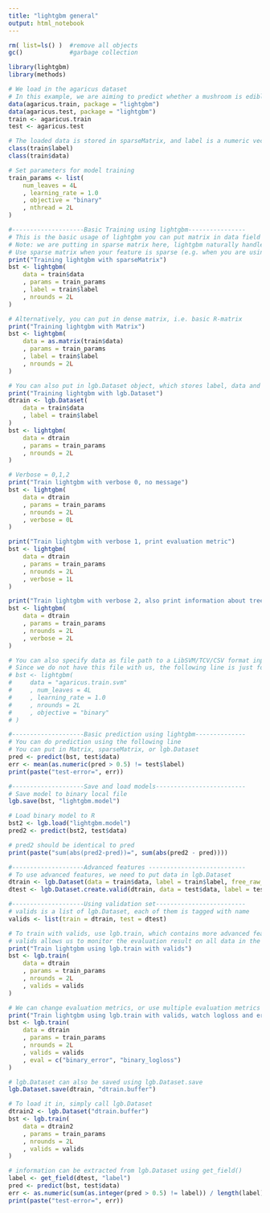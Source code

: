 ```yaml
---
title: "lightgbm general"
output: html_notebook
---
```


```r
rm( list=ls() )  #remove all objects
gc()             #garbage collection

library(lightgbm)
library(methods)

# We load in the agaricus dataset
# In this example, we are aiming to predict whether a mushroom is edible
data(agaricus.train, package = "lightgbm")
data(agaricus.test, package = "lightgbm")
train <- agaricus.train
test <- agaricus.test

# The loaded data is stored in sparseMatrix, and label is a numeric vector in {0,1}
class(train$label)
class(train$data)

# Set parameters for model training
train_params <- list(
    num_leaves = 4L
    , learning_rate = 1.0
    , objective = "binary"
    , nthread = 2L
)

#--------------------Basic Training using lightgbm----------------
# This is the basic usage of lightgbm you can put matrix in data field
# Note: we are putting in sparse matrix here, lightgbm naturally handles sparse input
# Use sparse matrix when your feature is sparse (e.g. when you are using one-hot encoding vector)
print("Training lightgbm with sparseMatrix")
bst <- lightgbm(
    data = train$data
    , params = train_params
    , label = train$label
    , nrounds = 2L
)

# Alternatively, you can put in dense matrix, i.e. basic R-matrix
print("Training lightgbm with Matrix")
bst <- lightgbm(
    data = as.matrix(train$data)
    , params = train_params
    , label = train$label
    , nrounds = 2L
)

# You can also put in lgb.Dataset object, which stores label, data and other meta datas needed for advanced features
print("Training lightgbm with lgb.Dataset")
dtrain <- lgb.Dataset(
    data = train$data
    , label = train$label
)
bst <- lightgbm(
    data = dtrain
    , params = train_params
    , nrounds = 2L
)

# Verbose = 0,1,2
print("Train lightgbm with verbose 0, no message")
bst <- lightgbm(
    data = dtrain
    , params = train_params
    , nrounds = 2L
    , verbose = 0L
)

print("Train lightgbm with verbose 1, print evaluation metric")
bst <- lightgbm(
    data = dtrain
    , params = train_params
    , nrounds = 2L
    , verbose = 1L
)

print("Train lightgbm with verbose 2, also print information about tree")
bst <- lightgbm(
    data = dtrain
    , params = train_params
    , nrounds = 2L
    , verbose = 2L
)

# You can also specify data as file path to a LibSVM/TCV/CSV format input
# Since we do not have this file with us, the following line is just for illustration
# bst <- lightgbm(
#     data = "agaricus.train.svm"
#     , num_leaves = 4L
#     , learning_rate = 1.0
#     , nrounds = 2L
#     , objective = "binary"
# )

#--------------------Basic prediction using lightgbm--------------
# You can do prediction using the following line
# You can put in Matrix, sparseMatrix, or lgb.Dataset
pred <- predict(bst, test$data)
err <- mean(as.numeric(pred > 0.5) != test$label)
print(paste("test-error=", err))

#--------------------Save and load models-------------------------
# Save model to binary local file
lgb.save(bst, "lightgbm.model")

# Load binary model to R
bst2 <- lgb.load("lightgbm.model")
pred2 <- predict(bst2, test$data)

# pred2 should be identical to pred
print(paste("sum(abs(pred2-pred))=", sum(abs(pred2 - pred))))

#--------------------Advanced features ---------------------------
# To use advanced features, we need to put data in lgb.Dataset
dtrain <- lgb.Dataset(data = train$data, label = train$label, free_raw_data = FALSE)
dtest <- lgb.Dataset.create.valid(dtrain, data = test$data, label = test$label)

#--------------------Using validation set-------------------------
# valids is a list of lgb.Dataset, each of them is tagged with name
valids <- list(train = dtrain, test = dtest)

# To train with valids, use lgb.train, which contains more advanced features
# valids allows us to monitor the evaluation result on all data in the list
print("Train lightgbm using lgb.train with valids")
bst <- lgb.train(
    data = dtrain
    , params = train_params
    , nrounds = 2L
    , valids = valids
)

# We can change evaluation metrics, or use multiple evaluation metrics
print("Train lightgbm using lgb.train with valids, watch logloss and error")
bst <- lgb.train(
    data = dtrain
    , params = train_params
    , nrounds = 2L
    , valids = valids
    , eval = c("binary_error", "binary_logloss")
)

# lgb.Dataset can also be saved using lgb.Dataset.save
lgb.Dataset.save(dtrain, "dtrain.buffer")

# To load it in, simply call lgb.Dataset
dtrain2 <- lgb.Dataset("dtrain.buffer")
bst <- lgb.train(
    data = dtrain2
    , params = train_params
    , nrounds = 2L
    , valids = valids
)

# information can be extracted from lgb.Dataset using get_field()
label <- get_field(dtest, "label")
pred <- predict(bst, test$data)
err <- as.numeric(sum(as.integer(pred > 0.5) != label)) / length(label)
print(paste("test-error=", err))
```

